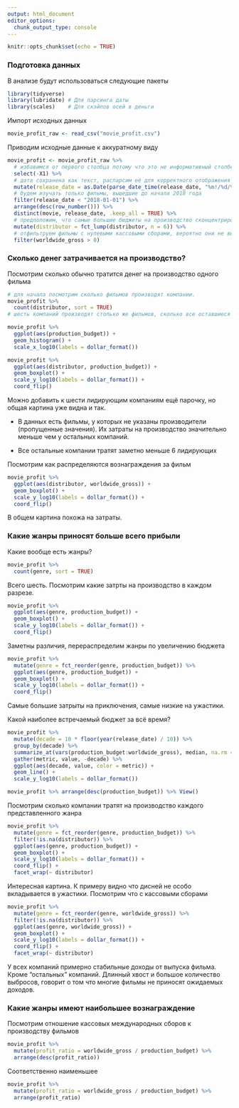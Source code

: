 ```yaml
---
output: html_document
editor_options: 
  chunk_output_type: console
---
```


```r
knitr::opts_chunk$set(echo = TRUE)
```

### Подготовка данных

В анализе будут использоваться следующие пакеты
```r
library(tidyverse)
library(lubridate) # Для парсинга даты
library(scales)    # Для скэйлов осей в деньги
```

Импорт исходных данных

```r
movie_profit_raw <- read_csv("movie_profit.csv")
```

Приводим исходные данные к аккуратному виду
```r
movie_profit <- movie_profit_raw %>%
  # избавимся от первого столбца потому что это не информативный столбец
  select(-X1) %>%
  # дата сохранена как текст, распарсим её для корректного отображения
  mutate(release_date = as.Date(parse_date_time(release_date, "%m!/%d/%Y"))) %>%
  # будем изучать только фильмы, вышедшие до начала 2018 года
  filter(release_date < "2018-01-01") %>%
  arrange(desc(row_number())) %>%
  distinct(movie, release_date, .keep_all = TRUE) %>%
  # предположим, что самые большие бюджеты на производство сконцентрированы в руках нескольких компаний, допустим 6
  mutate(distributor = fct_lump(distributor, n = 6)) %>%
  # отфильтруем фильмы с нулевыми кассовыми сборами, вероятно они не вышли
  filter(worldwide_gross > 0)
```

###  Сколько денег затрачивается на производство?

Посмотрим сколько обычно тратится денег на производство одного фильма
```r
# для начала посмотрим сколько фильмов производят компании.
movie_profit %>% 
  count(distributor, sort = TRUE)
# шесть компаний производят столько же фильмов, сколько все оставшиеся компании

movie_profit %>%
  ggplot(aes(production_budget)) +
  geom_histogram() +
  scale_x_log10(labels = dollar_format())
```


```r
movie_profit %>%
  ggplot(aes(distributor, production_budget)) +
  geom_boxplot() +
  scale_y_log10(labels = dollar_format()) +
  coord_flip()
```

Можно добавить к шести лидирующим компаниям ещё парочку, но общая картина уже видна и так. 

* В данных есть фильмы, у которых не указаны производители (пропущенные значения). Их затраты на производство значительно меньше чем у остальных компаний.

* Все остальные компании тратят заметно меньше 6 лидирующих

Посмотрим как распределяются вознаграждения за фильм
```r
movie_profit %>%
  ggplot(aes(distributor, worldwide_gross)) +
  geom_boxplot() +
  scale_y_log10(labels = dollar_format()) +
  coord_flip()
```
В общем картина похожа на затраты.

### Какие жанры приносят больше всего прибыли

Какие вообще есть жанры?
```r
movie_profit %>%
  count(genre, sort = TRUE)
```

Всего шесть. Посмотрим какие затрты на производство в каждом разрезе.

```r
movie_profit %>%
  ggplot(aes(genre, production_budget)) +
  geom_boxplot() +
  scale_y_log10(labels = dollar_format()) +
  coord_flip()
```

Заметны различия, перераспределим жанры по увеличению бюджета

```r
movie_profit %>%
  mutate(genre = fct_reorder(genre, production_budget)) %>%
  ggplot(aes(genre, production_budget)) +
  geom_boxplot() +
  scale_y_log10(labels = dollar_format()) +
  coord_flip()
```

Самые большие затрыты на приключения, самые низкие на ужастики.

Какой наиболее встречаемый бюджет за всё время?

```r
movie_profit %>%
  mutate(decade = 10 * floor(year(release_date) / 10)) %>%
  group_by(decade) %>%
  summarize_at(vars(production_budget:worldwide_gross), median, na.rm = TRUE) %>%
  gather(metric, value, -decade) %>%
  ggplot(aes(decade, value, color = metric)) +
  geom_line() +
  scale_y_log10(labels = dollar_format())
```

```r
movie_profit %>% arrange(desc(production_budget)) %>% View()
```

Посмотрим сколько компании тратят на производство каждого представленного жанра

```r
movie_profit %>%
  mutate(genre = fct_reorder(genre, production_budget)) %>%
  filter(!is.na(distributor)) %>%
  ggplot(aes(genre, production_budget)) +
  geom_boxplot() +
  scale_y_log10(labels = dollar_format()) +
  coord_flip() +
  facet_wrap(~ distributor)
```

Интересная картина. К примеру видно что дисней не особо вкладывается в ужастики. Посмотрим что с кассовыми сборами

```r
movie_profit %>%
  mutate(genre = fct_reorder(genre, worldwide_gross)) %>%
  filter(!is.na(distributor)) %>%
  ggplot(aes(genre, worldwide_gross)) +
  geom_boxplot() +
  scale_y_log10(labels = dollar_format()) +
  coord_flip() +
  facet_wrap(~ distributor)
```

У всех компаний примерно стабильные доходы от выпуска фильма. Кроме "остальных" компаний. Длинный хвост и большое количество выбросов, говорит о том что многие фильмы не приносят ожидаемых доходов.

### Какие жанры имеют наибольшее вознаграждение

Посмотрим отношение кассовых международных сборов к производству фильмов

```r
movie_profit %>%
  mutate(profit_ratio = worldwide_gross / production_budget) %>%
  arrange(desc(profit_ratio))
```

Соответственно наименьшее 

```r
movie_profit %>%
  mutate(profit_ratio = worldwide_gross / production_budget) %>%
  arrange(profit_ratio)
```

